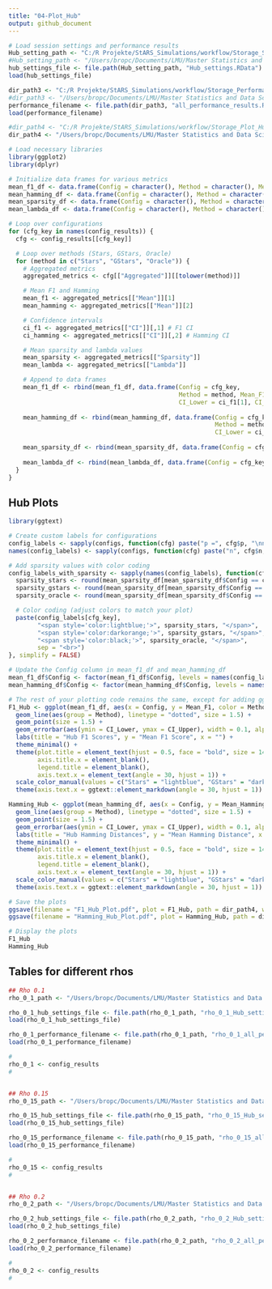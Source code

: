 ```yaml
---
title: "04-Plot_Hub"
output: github_document
---
```


```r

# Load session settings and performance results
Hub_setting_path <- "C:/R Projekte/StARS_Simulations/workflow/Storage_Settings/"
#Hub_setting_path <- "/Users/bropc/Documents/LMU/Master Statistics and Data Science/Masterarbeit/R Master/StARS_Simulations/workflow/Storage_Settings/"
hub_settings_file <- file.path(Hub_setting_path, "Hub_settings.RData")
load(hub_settings_file)

dir_path3 <- "C:/R Projekte/StARS_Simulations/workflow/Storage_Performance_Hub"
#dir_path3 <- "/Users/bropc/Documents/LMU/Master Statistics and Data Science/Masterarbeit/R Master/StARS_Simulations/workflow/Storage_Performance_Hub"
performance_filename <- file.path(dir_path3, "all_performance_results.RData")
load(performance_filename)
```


```r

#dir_path4 <- "C:/R Projekte/StARS_Simulations/workflow/Storage_Plot_Hub"
dir_path4 <- "/Users/bropc/Documents/LMU/Master Statistics and Data Science/Masterarbeit/R Master/StARS_Simulations/workflow/Storage_Plot_Hub"

# Load necessary libraries
library(ggplot2)
library(dplyr)

# Initialize data frames for various metrics
mean_f1_df <- data.frame(Config = character(), Method = character(), Mean_F1 = numeric(), CI_Lower = numeric(), CI_Upper = numeric(), stringsAsFactors = FALSE)
mean_hamming_df <- data.frame(Config = character(), Method = character(), Mean_Hamming = numeric(), CI_Lower = numeric(), CI_Upper = numeric(), stringsAsFactors = FALSE)
mean_sparsity_df <- data.frame(Config = character(), Method = character(), Mean_Sparsity = numeric(), stringsAsFactors = FALSE)
mean_lambda_df <- data.frame(Config = character(), Method = character(), Mean_Lambda = numeric(), stringsAsFactors = FALSE)

# Loop over configurations
for (cfg_key in names(config_results)) {
  cfg <- config_results[[cfg_key]]

  # Loop over methods (Stars, GStars, Oracle)
  for (method in c("Stars", "GStars", "Oracle")) {
    # Aggregated metrics
    aggregated_metrics <- cfg[["Aggregated"]][[tolower(method)]]

    # Mean F1 and Hamming
    mean_f1 <- aggregated_metrics[["Mean"]][1]
    mean_hamming <- aggregated_metrics[["Mean"]][2]

    # Confidence intervals
    ci_f1 <- aggregated_metrics[["CI"]][,1] # F1 CI
    ci_hamming <- aggregated_metrics[["CI"]][,2] # Hamming CI

    # Mean sparsity and lambda values
    mean_sparsity <- aggregated_metrics[["Sparsity"]]
    mean_lambda <- aggregated_metrics[["Lambda"]]

    # Append to data frames
    mean_f1_df <- rbind(mean_f1_df, data.frame(Config = cfg_key, 
                                               Method = method, Mean_F1 = mean_f1, 
                                               CI_Lower = ci_f1[1], CI_Upper = ci_f1[2]))
    
    mean_hamming_df <- rbind(mean_hamming_df, data.frame(Config = cfg_key, 
                                                         Method = method, Mean_Hamming = mean_hamming, 
                                                         CI_Lower = ci_hamming[1], CI_Upper = ci_hamming[2]))
    
    mean_sparsity_df <- rbind(mean_sparsity_df, data.frame(Config = cfg_key, Method = method, Mean_Sparsity = mean_sparsity))
    
    mean_lambda_df <- rbind(mean_lambda_df, data.frame(Config = cfg_key, Method = method, Mean_Lambda = mean_lambda))
  }
}

```


## Hub Plots
```r

library(ggtext)

# Create custom labels for configurations
config_labels <- sapply(configs, function(cfg) paste("p =", cfg$p, "\nn =", cfg$n))
names(config_labels) <- sapply(configs, function(cfg) paste("n", cfg$n, "p", cfg$p, sep = "_"))

# Add sparsity values with color coding
config_labels_with_sparsity <- sapply(names(config_labels), function(cfg_key) {
  sparsity_stars <- round(mean_sparsity_df[mean_sparsity_df$Config == cfg_key & mean_sparsity_df$Method == "Stars", "Mean_Sparsity"], 3)
  sparsity_gstars <- round(mean_sparsity_df[mean_sparsity_df$Config == cfg_key & mean_sparsity_df$Method == "GStars", "Mean_Sparsity"], 3)
  sparsity_oracle <- round(mean_sparsity_df[mean_sparsity_df$Config == cfg_key & mean_sparsity_df$Method == "Oracle", "Mean_Sparsity"], 3)

  # Color coding (adjust colors to match your plot)
  paste(config_labels[cfg_key], 
        "<span style='color:lightblue;'>", sparsity_stars, "</span>",
        "<span style='color:darkorange;'>", sparsity_gstars, "</span>",
        "<span style='color:black;'>", sparsity_oracle, "</span>", 
        sep = "<br>")
}, simplify = FALSE)

# Update the Config column in mean_f1_df and mean_hamming_df
mean_f1_df$Config <- factor(mean_f1_df$Config, levels = names(config_labels_with_sparsity), labels = config_labels_with_sparsity)
mean_hamming_df$Config <- factor(mean_hamming_df$Config, levels = names(config_labels_with_sparsity), labels = config_labels_with_sparsity)

# The rest of your plotting code remains the same, except for adding ggtext::element_markdown() to the axis.text.x theme
F1_Hub <- ggplot(mean_f1_df, aes(x = Config, y = Mean_F1, color = Method)) +
  geom_line(aes(group = Method), linetype = "dotted", size = 1.5) + 
  geom_point(size = 1.5) +
  geom_errorbar(aes(ymin = CI_Lower, ymax = CI_Upper), width = 0.1, alpha = 0.5) +
  labs(title = "Hub F1 Scores", y = "Mean F1 Score", x = "") +  
  theme_minimal() +
  theme(plot.title = element_text(hjust = 0.5, face = "bold", size = 14),
        axis.title.x = element_blank(),
        legend.title = element_blank(),
        axis.text.x = element_text(angle = 30, hjust = 1)) +
  scale_color_manual(values = c("Stars" = "lightblue", "GStars" = "darkorange", "Oracle" = "black")) +
  theme(axis.text.x = ggtext::element_markdown(angle = 30, hjust = 1))

Hamming_Hub <- ggplot(mean_hamming_df, aes(x = Config, y = Mean_Hamming, color = Method)) +
  geom_line(aes(group = Method), linetype = "dotted", size = 1.5) + 
  geom_point(size = 1.5) +
  geom_errorbar(aes(ymin = CI_Lower, ymax = CI_Upper), width = 0.1, alpha = 0.5) +
  labs(title = "Hub Hamming Distances", y = "Mean Hamming Distance", x = "") +  
  theme_minimal() +
  theme(plot.title = element_text(hjust = 0.5, face = "bold", size = 14),
        axis.title.x = element_blank(),
        legend.title = element_blank(),
        axis.text.x = element_text(angle = 30, hjust = 1)) +
  scale_color_manual(values = c("Stars" = "lightblue", "GStars" = "darkorange", "Oracle" = "black")) +
  theme(axis.text.x = ggtext::element_markdown(angle = 30, hjust = 1))

# Save the plots
ggsave(filename = "F1_Hub_Plot.pdf", plot = F1_Hub, path = dir_path4, width = 8, height = 6, dpi = 300)
ggsave(filename = "Hamming_Hub_Plot.pdf", plot = Hamming_Hub, path = dir_path4, width = 8, height = 6, dpi = 300)

# Display the plots
F1_Hub
Hamming_Hub
```


## Tables for different rhos
```r

## Rho 0.1
rho_0_1_path <- "/Users/bropc/Documents/LMU/Master Statistics and Data Science/Masterarbeit/R Master/StARS_Simulations/workflow/Schrott/Hub/rho_0_1"

rho_0_1_hub_settings_file <- file.path(rho_0_1_path, "rho_0_1_Hub_settings.RData")
load(rho_0_1_hub_settings_file)

rho_0_1_performance_filename <- file.path(rho_0_1_path, "rho_0_1_all_performance_results.RData")
load(rho_0_1_performance_filename)

#
rho_0_1 <- config_results
#


## Rho 0.15
rho_0_15_path <- "/Users/bropc/Documents/LMU/Master Statistics and Data Science/Masterarbeit/R Master/StARS_Simulations/workflow/Schrott/Hub/rho_0_15"

rho_0_15_hub_settings_file <- file.path(rho_0_15_path, "rho_0_15_Hub_settings.RData")
load(rho_0_15_hub_settings_file)

rho_0_15_performance_filename <- file.path(rho_0_15_path, "rho_0_15_all_performance_results.RData")
load(rho_0_15_performance_filename)

#
rho_0_15 <- config_results
#


## Rho 0.2
rho_0_2_path <- "/Users/bropc/Documents/LMU/Master Statistics and Data Science/Masterarbeit/R Master/StARS_Simulations/workflow/Schrott/Hub/rho_0_2"

rho_0_2_hub_settings_file <- file.path(rho_0_2_path, "rho_0_2_Hub_settings.RData")
load(rho_0_2_hub_settings_file)

rho_0_2_performance_filename <- file.path(rho_0_2_path, "rho_0_2_all_performance_results.RData")
load(rho_0_2_performance_filename)

#
rho_0_2 <- config_results
#
```

